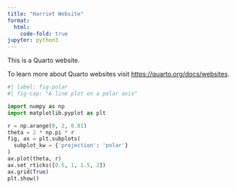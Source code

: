 ```yaml
---
title: "Harriet Website"
format:
  html:
    code-fold: true
jupyter: python3
---
```


This is a Quarto website.

To learn more about Quarto websites visit <https://quarto.org/docs/websites>.

```python
#| label: fig-polar
#| fig-cap: "A line plot on a polar axis"

import numpy as np
import matplotlib.pyplot as plt

r = np.arange(0, 2, 0.01)
theta = 2 * np.pi * r
fig, ax = plt.subplots(
  subplot_kw = {'projection': 'polar'}
)
ax.plot(theta, r)
ax.set_rticks([0.5, 1, 1.5, 2])
ax.grid(True)
plt.show()
```
